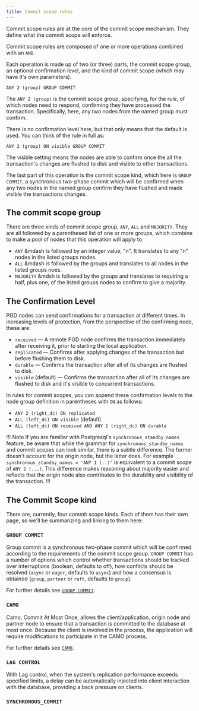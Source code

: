 ```yaml
---
title: Commit scope rules
---
```


Commit scope rules are at the core of the commit scope mechanism. They define what the commit scope will enforce. 

Commit scope rules are composed of one or more operations combined with an `AND`.

Each operation is made up of two (or three) parts, the commit scope group, an optional confirmation level, and the kind of commit scope (which may have it's own parameters).

```
ANY 2 (group) GROUP COMMIT
```

The `ANY 2 (group)` is the commit scope group, specifying, for the rule, of which nodes need to respond, confirming they have processed the transaction. Specifically, here, any two nodes from the named group must confirm.

There is no confirmation level here, but that only means that the default is used. You can think of the rule in full as:

```
ANY 2 (group) ON visible GROUP COMMIT
```

The visible setting means the nodes are able to confirm once the all the transaction's changes are flushed to disk and visible to other transactions.

The last part of this operation is the commit scope kind, which here is `GROUP COMMIT`, a synchronous two-phase commit which will be confirmed when any two nodes in the named group confirm they have flushed and made visible the transactions changes.

## The commit scope group

There are three kinds of commit scope group, `ANY`, `ALL` and `MAJORITY`. They are all followed by a parenthesed list of one or more groups, which combine to make a pool of nodes that this operation will apply to.

- `ANY` &mdash is followed by an integer value, "n". It translates to any "n" nodes in the listed groups nodes.
- `ALL` &mdash is followed by the groups and translates to all nodes in the listed groups noes.
- `MAJORITY` &mdsh is followed by the groups and translates to requiring a half, plus one, of the listed groups nodes to confirm to give a majority.

## The Confirmation Level

PGD nodes can send confirmations for a transaction at different times. In increasing levels of protection, from the perspective of the confirming node, these are:

- `received` &mdash; A remote PGD node confirms the transaction immediately after receiving it, prior to starting the local application.
- `replicated` &mdash; Confirms after applying changes of the transaction but before flushing them to disk.
- `durable` &mdash; Confirms the transaction after all of its changes are flushed to disk.
- `visible` (default) &mdash; Confirms the transaction after all of its changes are flushed to disk and it's visible to concurrent transactions.

In rules for commit scopes, you can append these confirmation levels to the node group definition in parentheses with `ON` as follows:

- `ANY 2 (right_dc) ON replicated`
- `ALL (left_dc) ON visible` (default)
- `ALL (left_dc) ON received AND ANY 1 (right_dc) ON durable`

!!! Note
If you are familiar with Postgresql's `synchronous_standby_names` feature, be aware that while the grammar for `synchronous_standby_names` and commit scopes can look similar, there is a subtle difference. The former doesn't account for the origin node, but the latter does. For example `synchronous_standby_names = 'ANY 1 (..)'` is equivalent to a commit scope of `ANY 2 (...)`.  This difference makes reasoning about majority easier and reflects that the origin node also contributes to the durability and visibility of the transaction.
!!!

## The Commit Scope kind

There are, currently, four commit scope kinds. Each of them has their own page, so we'll be summarizing and linking to them here:

### `GROUP COMMIT`

Group commit is a synchronous two-phase commit which will be confirmed according to the requirements of the commit scope group. `GROUP COMMIT` has a number of options which control whether transactions should be tracked over interruptions (boolean, defaults to off), how conflicts should be resolved (`async` or `eager`, defaults to `async`) and how a consensus is obtained (`group`, `partner` or `raft`, defaults to `group`).

For further details see [`GROUP COMMIT`](group-commit).

### `CAMO`

Camo, Commit At Most Once, allows the client/application, origin node and partner node to ensure that a transaction is committed to the database at most once. Because the client is involved in the process, the application will require modifications to participate in the CAMO process. 

For further details see [`CAMO`](camo).

### `LAG CONTROL`

With Lag control, when the system's replication performance exceeds specified limits, a delay can be automatically injected into client interaction with the database, providing a back pressure on clients.


### `SYNCHRONOUS_COMMIT`


